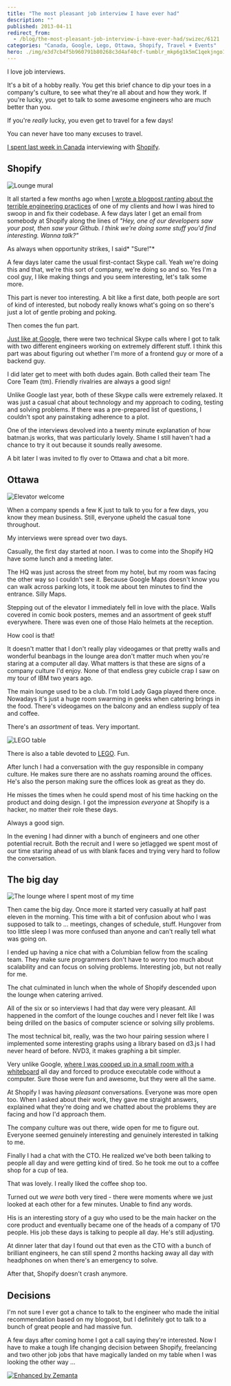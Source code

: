 ```yaml
---
title: "The most pleasant job interview I have ever had"
description: ""
published: 2013-04-11
redirect_from:
  - /blog/the-most-pleasant-job-interview-i-have-ever-had/swizec/6121
categories: "Canada, Google, Lego, Ottawa, Shopify, Travel + Events"
hero: ./img/e3d7cb4f5b960791b80268c3d4af40cf-tumblr_mkp6g1k5mC1qekjngo1_500.jpg
---
```


I love job interviews.

It's a bit of a hobby really. You get this brief chance to dip your toes in a company's culture, to see what they're all about and how they work. If you're lucky, you get to talk to some awesome engineers who are much better than you.

If you're _really_ lucky, you even get to travel for a few days!

You can never have too many excuses to travel.

[I spent last week in Canada](http://swizec.com/blog/canada-eh/swizec/6102) interviewing with [Shopify](http://shopify.com "Shopify").

## Shopify

![Lounge mural](https://swizec.com/blog/wp-content/uploads/2013/04/lounge-mural.jpg "Lounge mural")

It all started a few months ago when [I wrote a blogpost ranting about the terrible engineering practices](http://swizec.com/blog/my-very-own-daily-wtf/swizec/5829) of one of my clients and how I was hired to swoop in and fix their codebase. A few days later I get an email from somebody at Shopify along the lines of _"Hey, one of our developers saw your post, then saw your Github. I think we're doing some stuff you'd find interesting. Wanna talk?"_

As always when opportunity strikes, I said* "Sure!"*

A few days later came the usual first-contact Skype call. Yeah we're doing this and that, we're this sort of company, we're doing so and so. Yes I'm a cool guy, I like making things and you seem interesting, let's talk some more.

This part is never too interesting. A bit like a first date, both people are sort of kind of interested, but nobody really knows what's going on so there's just a lot of gentle probing and poking.

Then comes the fun part.

[Just like at Google](http://swizec.com/blog/a-google-phone-interview/swizec/3813), there were two technical Skype calls where I got to talk with two different engineers working on extremely different stuff. I think this part was about figuring out whether I'm more of a frontend guy or more of a backend guy.

I did later get to meet with both dudes again. Both called their team The Core Team (tm). Friendly rivalries are always a good sign!

Unlike Google last year, both of these Skype calls were extremely relaxed. It was just a casual chat about technology and my approach to coding, testing and solving problems. If there was a pre-prepared list of questions, I couldn't spot any painstaking adherence to a plot.

One of the interviews devolved into a twenty minute explanation of how batman.js works, that was particularly lovely. Shame I still haven't had a chance to try it out because it sounds really awesome.

A bit later I was invited to fly over to Ottawa and chat a bit more.

## Ottawa

![Elevator welcome](https://swizec.com/blog/wp-content/uploads/2013/04/elevator-welcome.jpg "Elevator welcome")

When a company spends a few K just to talk to you for a few days, you know they mean business. Still, everyone upheld the casual tone throughout.

My interviews were spread over two days.

Casually, the first day started at noon. I was to come into the Shopify HQ have some lunch and a meeting later.

The HQ was just across the street from my hotel, but my room was facing the other way so I couldn't see it. Because Google Maps doesn't know you can walk across parking lots, it took me about ten minutes to find the entrance. Silly Maps.

Stepping out of the elevator I immediately fell in love with the place. Walls covered in comic book posters, memes and an assortment of geek stuff everywhere. There was even one of those Halo helmets at the reception.

How cool is that!

It doesn't matter that I don't really play videogames or that pretty walls and wonderful beanbags in the lounge area don't matter much when you're staring at a computer all day. What matters is that these are signs of a company culture I'd enjoy. None of that endless grey cubicle crap I saw on my tour of IBM two years ago.

The main lounge used to be a club. I'm told Lady Gaga played there once. Nowadays it's just a huge room swarming in geeks when catering brings in the food. There's videogames on the balcony and an endless supply of tea and coffee.

There's an _assortment_ of teas. Very important.

![LEGO table](./img/e3d7cb4f5b960791b80268c3d4af40cf-tumblr_mkp6g1k5mC1qekjngo1_500.jpg "LEGO table")

There is also a table devoted to [LEGO](http://www.lego.com/ "Lego"). Fun.

After lunch I had a conversation with the guy responsible in company culture. He makes sure there are no asshats roaming around the offices. He's also the person making sure the offices look as great as they do.

He misses the times when he could spend most of his time hacking on the product and doing design. I got the impression _everyone_ at Shopify is a hacker, no matter their role these days.

Always a good sign.

In the evening I had dinner with a bunch of engineers and one other potential recruit. Both the recruit and I were so jetlagged we spent most of our time staring ahead of us with blank faces and trying very hard to follow the conversation.

## The big day

![The lounge where I spent most of my time](https://swizec.com/blog/wp-content/uploads/2013/04/lounge.jpg "The lounge where I spent most of my time")

Then came the big day. Once more it started very casually at half past eleven in the morning. This time with a bit of confusion about who I was supposed to talk to ... meetings, changes of schedule, stuff. Hungover from too little sleep I was more confused than anyone and can't really tell what was going on.

I ended up having a nice chat with a Columbian fellow from the scaling team. They make sure programmers don't have to worry too much about scalability and can focus on solving problems. Interesting job, but not really for me.

The chat culminated in lunch when the whole of Shopify descended upon the lounge when catering arrived.

All of the six or so interviews I had that day were very pleasant. All happened in the comfort of the lounge couches and I never felt like I was being drilled on the basics of computer science or solving silly problems.

The most technical bit, really, was the two hour pairing session where I implemented some interesting graphs using a library based on d3.js I had never heard of before. NVD3, it makes graphing a bit simpler.

Very unlike Google, [where I was cooped up in a small room with a whiteboard](http://swizec.com/blog/inside-a-google-onsite-interview/swizec/4352) all day and forced to produce executable code without a computer. Sure those were fun and awesome, but they were all the same.

At Shopify I was having _pleasant_ conversations. Everyone was more open too. When I asked about their work, they gave me straight answers, explained what they're doing and we chatted about the problems they are facing and how I'd approach them.

The company culture was out there, wide open for me to figure out. Everyone seemed genuinely interesting and genuinely interested in talking to me.

Finally I had a chat with the CTO. He realized we've both been talking to people all day and were getting kind of tired. So he took me out to a coffee shop for a cup of tea.

That was lovely. I really liked the coffee shop too.

Turned out we _were_ both very tired - there were moments where we just looked at each other for a few minutes. Unable to find any words.

His is an interesting story of a guy who used to be the main hacker on the core product and eventually became one of the heads of a company of 170 people. His job these days is talking to people all day. He's still adjusting.

At dinner later that day I found out that even as the CTO with a bunch of brilliant engineers, he can still spend 2 months hacking away all day with headphones on when there's an emergency to solve.

After that, Shopify doesn't crash anymore.

## Decisions

I'm not sure I ever got a chance to talk to the engineer who made the initial recommendation based on my blogpost, but I definitely got to talk to a bunch of great people and had massive fun.

A few days after coming home I got a call saying they're interested. Now I have to make a tough life changing decision between Shopify, freelancing and two other job jobs that have magically landed on my table when I was looking the other way ...

[![Enhanced by Zemanta](https://img.zemanta.com/zemified_e.png?x-id=d8c4fb75-5d46-401b-b84a-55ef9859f017)](http://www.zemanta.com/?px "Enhanced by Zemanta")
